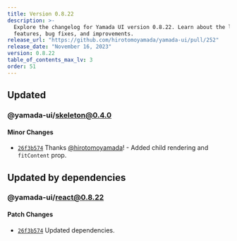 ```yaml
---
title: Version 0.8.22
description: >-
  Explore the changelog for Yamada UI version 0.8.22. Learn about the latest
  features, bug fixes, and improvements.
release_url: "https://github.com/hirotomoyamada/yamada-ui/pull/252"
release_date: "November 16, 2023"
version: 0.8.22
table_of_contents_max_lv: 3
order: 51
---
```


## Updated

### @yamada-ui/skeleton@0.4.0

#### Minor Changes

- [`26f3b574`](https://github.com/hirotomoyamada/yamada-ui/commit/26f3b574ba4556990d11ef9b44141cfb0196ad7e) Thanks [@hirotomoyamada](https://github.com/hirotomoyamada)! - Added child rendering and `fitContent` prop.

## Updated by dependencies

### @yamada-ui/react@0.8.22

#### Patch Changes

- [`26f3b574`](https://github.com/hirotomoyamada/yamada-ui/commit/26f3b574ba4556990d11ef9b44141cfb0196ad7e) Updated dependencies.
